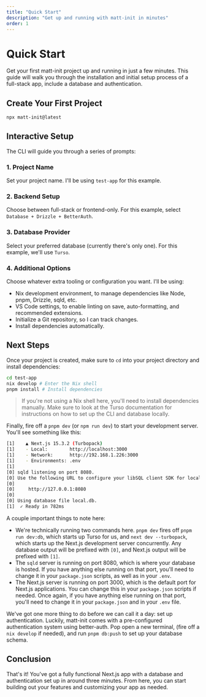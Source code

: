 ```yaml
---
title: "Quick Start"
description: "Get up and running with matt-init in minutes"
order: 1
---
```


# Quick Start

Get your first matt-init project up and running in just a few minutes. This guide will walk you through the installation and initial setup process of a full-stack app, include a database and authentication.

## Create Your First Project

```bash
npx matt-init@latest
```

## Interactive Setup

The CLI will guide you through a series of prompts:

### 1. Project Name
Set your project name. I'll be using `test-app` for this example.

### 2. Backend Setup
Choose between full-stack or frontend-only. For this example, select `Database + Drizzle + BetterAuth`.

### 3. Database Provider
Select your preferred database (currently there's only one). For this example, we'll use `Turso`.

### 4. Additional Options
Choose whatever extra tooling or configuration you want. I'll be using:
   - Nix development environment, to manage dependencies like Node, pnpm, Drizzle, sqld, etc.
   - VS Code settings, to enable linting on save, auto-formatting, and recommended extensions.
   - Initialize a Git repository, so I can track changes.
   - Install dependencies automatically.

## Next Steps

Once your project is created, make sure to `cd` into your project directory and install dependencies:

```bash
cd test-app
nix develop # Enter the Nix shell
pnpm install # Install dependencies
```

> If you're not using a Nix shell here, you'll need to install dependencies manually. Make sure to look at the <Link href="/docs/usage/databases#turso">Turso</Link> documentation for instructions on how to set up the CLI and database locally.

Finally, fire off a `pnpm dev` (or `npm run dev`) to start your development server. You'll see something like this:

```bash
[1]    ▲ Next.js 15.3.2 (Turbopack)
[1]    - Local:        http://localhost:3000
[1]    - Network:      http://192.168.1.226:3000
[1]    - Environments: .env
[1]
[0] sqld listening on port 8080.
[0] Use the following URL to configure your libSQL client SDK for local development:
[0]
[0]     http://127.0.0.1:8080
[0]
[0] Using database file local.db.
[1]  ✓ Ready in 782ms
```

A couple important things to note here:
- We're technically running two commands here. `pnpm dev` fires off `pnpm run dev:db`, which starts up Turso for us, and `next dev --turbopack`, which starts up the Next.js development server concurrently. Any database output will be prefixed with `[0]`, and Next.js output will be prefixed with `[1]`.
- The `sqld` server is running on port 8080, which is where your database is hosted. If you have anything else running on that port, you'll need to change it in your `package.json` scripts, as well as in your `.env`.
- The Next.js server is running on port 3000, which is the default port for Next.js applications. You can change this in your `package.json` scripts if needed. Once again, if you have anything else running on that port, you'll need to change it in your `package.json` and in your `.env` file.

We've got one more thing to do before we can call it a day: set up authentication. Luckily, matt-init comes with a pre-configured authentication system using <Link>better-auth</Link>. Pop open a new terminal, (fire off a `nix develop` if needed), and run `pnpm db:push` to set up your database schema.

## Conclusion

That's it! You've got a fully functional Next.js app with a database and authentication set up in around three minutes. From here, you can start building out your features and customizing your app as needed.